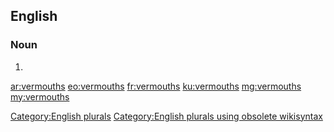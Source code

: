 ==English==

===Noun===
{{head|en}}

# {{plural of|vermouth}}

[[Category:English plurals]][[Category:English plurals using obsolete wikisyntax]]

[[ar:vermouths]]
[[eo:vermouths]]
[[fr:vermouths]]
[[ku:vermouths]]
[[mg:vermouths]]
[[my:vermouths]]